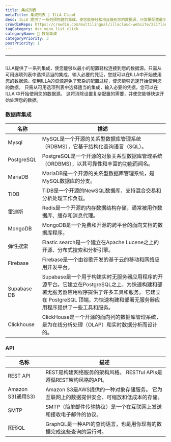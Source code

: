 ```yaml
---
title: 集成列表
metaTitle: 集成列表 | ILLA Cloud
desc: ILLA 提供了一系列预构建的集成，使您能够轻松地连接到您的数据源，只需要配置最少的内容。
crowdinRepo: https://crowdin.com/multilingual/illacloud-website/221?languages=zhcn&filter=basic&value=0
tagCategory: doc_menu_list_click
categoryName: 🔨 数据集成
categoryPriority: 3
postPriority: 1
---
```


* * *

## <h2 hidden>集成列表</h2>

ILLA提供了一系列集成，使您能够以最小的配置轻松连接到您的数据源。只需从可用选项列表中选择适当的集成，输入必要的凭证，您就可以在ILLA中开始使用您的数据源。使用ILLA的资源避免了繁杂的配置过程，使您能够迅速开始使用您的数据。 只需从可用选项列表中选择适当的集成，输入必要的凭据，您可以在ILLA 中开始使用您的数据源。 这将消除设置复杂配置的需要，并使您能够快速开始处理您的数据。

### 数据库集成

| 名称          | 描述                                                                                                                         |
| ----------- | -------------------------------------------------------------------------------------------------------------------------- |
| Mysql       | MySQL是一个开源的关系型数据库管理系统（RDBMS），它基于结构化查询语言（SQL）。                                                                              |
| PostgreSQL  | PostgreSQL是一个开源的对象关系型数据库管理系统（ORDBMS），以其可靠性和丰富的功能而闻名。                                                                       |
| MariaDB     | MariaDB是一个开源的关系型数据库管理系统，是MySQL数据库的分支。                                                                                      |
| TiDB        | TiDB是一个开源的NewSQL数据库，支持混合交易和分析处理工作负载。                                                                                       |
| 雷迪斯         | Redis是一个开源的内存数据结构存储，通常被用作数据库、缓存和消息代理。                                                                                      |
| MongoDB     | MongoDB是一个免费和开源的跨平台的面向文档的数据库程序。                                                                                            |
| 弹性搜索        | Elastic search是一个建立在Apache Lucene之上的开源、分布式搜索和分析引擎。                                                                         |
| Firebase    | Firebase是一个由谷歌开发的基于云的移动和网络应用开发平台。                                                                                          |
| Supabase DB | Supabase是一个用于构建实时无服务器应用程序的开源平台。它建立在PostgreSQL之上，为快速构建和部署无服务器应用程序提供了许多工具和服务。 它建立在 PostgreSQL 顶端，为快速构建和部署无服务器应用程序提供了一些工具和服务。 |
| Clickhouse  | ClickHouse是一个开源的面向列的数据库管理系统，是为在线分析处理（OLAP）和实时数据分析而设计的。                                                                     |

### API

| 名称              | 描述                                                  |
| --------------- | --------------------------------------------------- |
| REST API        | REST是构建网络服务的架构风格。 RESTful APIs是遵循REST架构风格的API。      |
| Amazon S3(通用S3) | Amazon S3是AWS提供的一种对象存储服务。 它为互联网上的数据提供安全、可缩放和低成本的存储。 |
| SMTP            | SMTP（简单邮件传输协议）是一个在互联网上发送和接收电子邮件的协议。                 |
| 图形QL            | GraphQL是一种API的查询语言，也是用你现有的数据完成这些查询的运行时。             |

